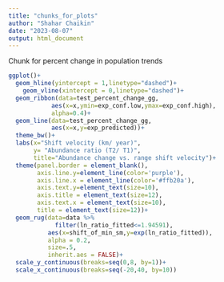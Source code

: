 ```yaml
---
title: "chunks_for_plots"
author: "Shahar Chaikin"
date: "2023-08-07"
output: html_document
---
```


Chunk for percent change in population trends
```r
ggplot()+
  geom_hline(yintercept = 1,linetype="dashed")+
    geom_vline(xintercept = 0,linetype="dashed")+
  geom_ribbon(data=test_percent_change_gg,
            aes(x=x,ymin=exp_conf.low,ymax=exp_conf.high),
            alpha=0.4)+
  geom_line(data=test_percent_change_gg,
            aes(x=x,y=exp_predicted))+
  theme_bw()+
  labs(x="Shift velocity (km/ year)",
       y= "Abundance ratio (T2/ T1)",
       title="Abundance change vs. range shift velocity")+
  theme(panel.border = element_blank(),
        axis.line.y=element_line(color='purple'),
        axis.line.x = element_line(color='#ffb20a'),
        axis.text.y=element_text(size=10),
        axis.title = element_text(size=12),
        axis.text.x = element_text(size=10),
        title = element_text(size=12))+
  geom_rug(data=data %>% 
             filter(ln_ratio_fitted<=1.94591),
           aes(x=shift_of_min_sm,y=exp(ln_ratio_fitted)),
           alpha = 0.2,
           size=.5,
           inherit.aes = FALSE)+
  scale_y_continuous(breaks=seq(0,8, by=1))+
  scale_x_continuous(breaks=seq(-20,40, by=10))
```


